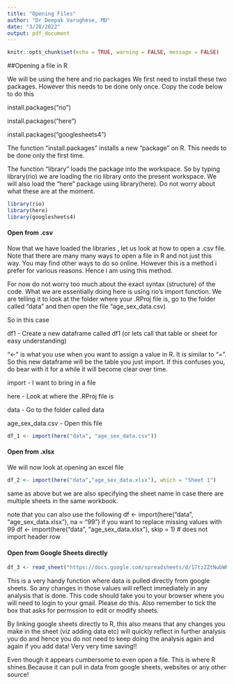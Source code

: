 ```yaml
---
title: "Opening Files"
author: "Dr Deepak Varughese, MD"
date: "3/28/2022"
output: pdf_document
---
```


```r
knitr::opts_chunk$set(echo = TRUE, warning = FALSE, message = FALSE)
```

##Opening a file in R 

We will be using the here and rio packages
We first need to install these two packages. However this needs to be done only once. Copy the code below to do this 

install.packages("rio")

install.packages("here")

install.packages("googlesheets4")

The function "install.packages" installs a new "package" on R. This needs to be done only the first time. 

The function "library" loads the package into the workspace. So by typing library(rio) we are loading the rio library onto the present workspace. We will also load the "here" package using library(here). Do not worry about what these are at the moment. 


```r
library(rio)
library(here)
library(googlesheets4)
```

#### Open from .csv 

Now that we have loaded the libraries , let us look at how to open a .csv file. 
Note that there are many many ways to open a file in R and not just this way. You may find other ways to do so online. However this is a method i prefer for various reasons. Hence i am using this method. 

For now do not worry too much about the exact syntax (structure) of the code. What we are essentially doing here is using rio's import function. We are telling it to look at the folder where your .RProj file is, go to the folder called "data" and then open the file "age_sex_data.csv)

So in this case 

df1 - Create a new dataframe called df1 (or lets call that table or sheet for easy understanding)

"<-" is what you use when you want to assign a value in R. It is similar to "=". So this new dataframe will be the table you just import. If this confuses you, do bear with it for a while it will become clear over time. 

import - I want to bring in a file

here - Look at where the .RProj file is

data - Go to the folder called data

age_sex_data.csv - Open this file

```r
df_1 <- import(here("data", "age_sex_data.csv"))
```

#### Open from .xlsx

We will now look at opening an excel file

```r
df_2 <- import(here("data","age_sex_data.xlsx"), which = "Sheet 1")
```
same as above but we are also specifying the sheet name in case there are multiple sheets in the same workbook.

note that you can also use the following
df <- import(here("data", "age_sex_data.xlsx"), na = "99") if you want to replace missing values with 99
df <- import(here("data", "age_sex_data.xlsx"), skip = 1)  # does not import header row

#### Open from Google Sheets directly


```r
df_3 <- read_sheet("https://docs.google.com/spreadsheets/d/17tzZZtNubWRZTWyUR_HLGfTMC8jTmuPShgP-3RMnsCI/edit#gid=0")
```

This is a very handy function where data is pulled directly from google sheets. So any changes in those values will reflect immediately in any analysis that is done. This code should take you to your browser where you will need to login to your gmail. Please do this. Also remember to tick the box that asks for permssion to edit or modify sheets. 

By linking google sheets directly to R, this also means that any changes you make in the sheet (viz adding data etc) will quickly reflect in further analysis you do and hence you do not need to keep doing the analysis again and again if you add data! Very very time saving!!

Even though it appears cumbersome to even open a file. This is where R shines.Because it can pull in data from google sheets, websites or any other source!
